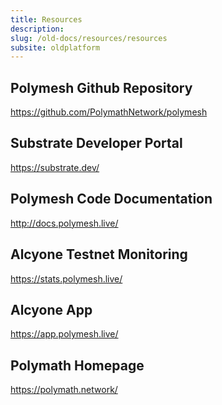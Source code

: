 ```yaml
---
title: Resources
description:
slug: /old-docs/resources/resources
subsite: oldplatform
---
```


## Polymesh Github Repository

<https://github.com/PolymathNetwork/polymesh>

## Substrate Developer Portal

<https://substrate.dev/>

## Polymesh Code Documentation

<http://docs.polymesh.live/>

## Alcyone Testnet Monitoring

<https://stats.polymesh.live/>

## Alcyone App

<https://app.polymesh.live/>

## Polymath Homepage

<https://polymath.network/>